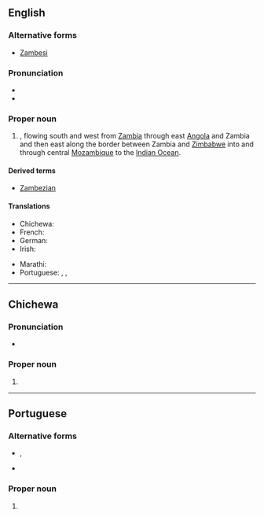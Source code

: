 {{also|Zambézi}}
==English==
{{wikipedia}}

===Alternative forms===
* [[Zambesi]]

===Pronunciation===
* {{IPA|en|/zæmˈbeɪzi/|/zæmˈbiːzi/}}
* {{rhymes|en|iːzi}}

===Proper noun===
{{en-proper noun}}

# {{place|en|river|r/Southern Africa}}, flowing south and west from [[Zambia]] through east [[Angola]] and Zambia and then east along the border between Zambia and [[Zimbabwe]] into and through central [[Mozambique]] to the [[Indian Ocean]].

====Derived terms====
* [[Zambezian]]

====Translations====
{{trans-top|African river}}
* Chichewa: {{t|ny|Zambezi}}
* French: {{t+|fr|Zambèze|m}}
* German: {{t|de|Sambesi|m}}
* Irish: {{t|ga|an tSaimbéis|f}}
{{trans-mid}}
* Marathi: {{t|mr|जाम्बेजी|f|tr=j̈āmbej̈ī|sc=Deva}}
* Portuguese: {{t|pt|Zambezi|m}}, {{t|pt|Zambézi|m}}, {{t|pt|Zambeze|m}}
{{trans-bottom}}

----

==Chichewa==

===Pronunciation===
* {{ny-IPA}}

===Proper noun===
{{ny-proper noun|Zambezi}}

# {{place|ny|river|c/Africa|t1=Zambezi}}

----

==Portuguese==

===Alternative forms===
* {{l|pt|Zambézi}}, {{l|pt|Zambeze}}
* {{l|pt|Zambese}} {{qualifier|obsolete}}

===Proper noun===
{{pt-proper noun|m}}

# {{place|pt|river|in southern|continent/Africa|t1=Zambezi}}